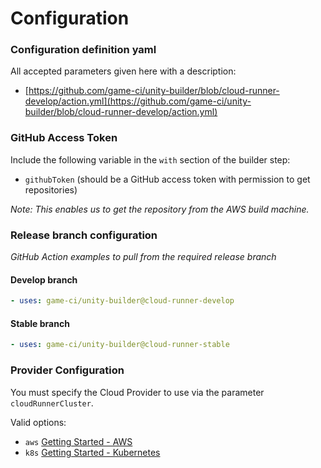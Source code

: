 # Configuration

### Configuration definition yaml

All accepted parameters given here with a description:

- [https://github.com/game-ci/unity-builder/blob/cloud-runner-develop/action.yml](https://github.com/game-ci/unity-builder/blob/cloud-runner-develop/action.yml)

### GitHub Access Token

Include the following variable in the `with` section of the builder step:

- `githubToken` (should be a GitHub access token with permission to get repositories)

_Note:_
_This enables us to get the repository from the AWS build machine._

### Release branch configuration

_GitHub Action examples to pull from the required release branch_

#### Develop branch

```yaml
- uses: game-ci/unity-builder@cloud-runner-develop
```

#### Stable branch

```yaml
- uses: game-ci/unity-builder@cloud-runner-stable
```

### Provider Configuration

You must specify the Cloud Provider to use via the parameter `cloudRunnerCluster`.

Valid options:

- `aws` [Getting Started - AWS](getting-started/aws)
- `k8s` [Getting Started - Kubernetes](getting-started/kubernetes)

